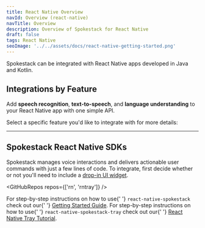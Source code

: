 ```yaml
---
title: React Native Overview
navId: Overview (react-native)
navTitle: Overview
description: Overview of Spokestack for React Native
draft: false
tags: React Native
seoImage: '../../assets/docs/react-native-getting-started.png'
---
```



<p className="title">
  Spokestack can be integrated with React Native apps developed in Java and
  Kotlin.
</p>

## Integrations by Feature

Add **speech recognition**, **text-to-speech**, and **language understanding** to your React Native app with one simple API.

Select a specific feature you'd like to integrate with for more details:

<Configurator hideLinks platform="rn" />

---

## Spokestack React Native SDKs

Spokestack manages voice interactions and delivers actionable user commands with just a few lines of code. To integrate, first decide whether or not you'll need to include a <a href='/docs/react-native/tray'>drop-in UI widget</a>.

<GitHubRepos repos={['rn', 'rntray']} />

<Info>
  For step-by-step instructions on how to use{' '}
  <code>react-native-spokestack</code> check out our{' '}
  <a href="/docs/react-native/getting-started">Getting Started Guide</a>.
</Info>

<Info>
  For step-by-step instructions on how to use{' '}
  <code>react-native-spokestack-tray</code> check out our{' '}
  <a href="/docs/react-native/tray">React Native Tray Tutorial</a>.
</Info>
